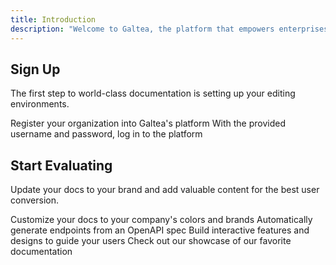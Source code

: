 ```yaml
---
title: Introduction
description: "Welcome to Galtea, the platform that empowers enterprises by providing a comprehensive AI evaluation platform that improves AI reliability, reduces risks, streamlines compliance, and accelerates time to market."
---
```


## Sign Up

The first step to world-class documentation is setting up your editing environments.

<CardGroup cols={2}>
  <Card title="Register" icon="pen-to-square" href="/registration">
    Register your organization into Galtea's platform
  </Card>
  <Card title="Access the Platform" icon="pen-to-square" href="https://platform.galtea.ai">
    With the provided username and password, log in to the platform
  </Card>
</CardGroup>

## Start Evaluating

Update your docs to your brand and add valuable content for the best user conversion.

<CardGroup cols={2}>
  <Card title="Customize Style" icon="palette" href="https://mintlify.com/docs/settings/global">
    Customize your docs to your company's colors and brands
  </Card>
  <Card title="Reference APIs" icon="code" href="https://mintlify.com/docs/api-playground/openapi">
    Automatically generate endpoints from an OpenAPI spec
  </Card>
  <Card title="Add Components" icon="screwdriver-wrench" href="https://mintlify.com/docs/content/components/accordions">
    Build interactive features and designs to guide your users
  </Card>
  <Card title="Get Inspiration" icon="stars" href="https://mintlify.com/customers">
    Check out our showcase of our favorite documentation
  </Card>
</CardGroup>
